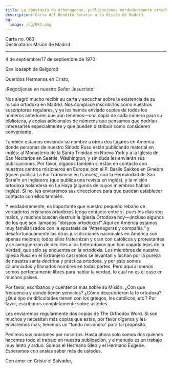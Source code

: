 ```yaml
---
title: La apostasía de Athenagoras, publicaciones verdaderamente ortodoxas
description: Carta del Bendito Serafín a la Misión de Madrid.
og:
  image: /og/063.png
---
```


<div style={{textAlign:'right', fontFamily:'monospace'}}>Carta no. 063</div>
<div style={{textAlign:'left', fontFamily:'monospace'}}>Destinatario: Misión de Madrid</div>

---

4 de septiembre/17 de septiembre de 1970

San Ioasaph de Belgorod

Queridos Hermanos en Cristo,

¡Regocíjense en nuestro Señor Jesucristo!

Nos alegró mucho recibir su carta y escuchar sobre la existencia de su misión ortodoxa en Madrid. Nos complace inscribirlos como nuestros suscriptores regulares, y ya les hemos enviado copias de todos los números anteriores que aún tenemos—una copia de cada número para su biblioteca, y copias adicionales de números que pensamos que podrían interesarles especialmente y que pueden distribuir como consideren conveniente.

También estamos enviando su nombre a otros dos lugares en América donde personas de nuestro Sínodo Ruso están publicando material en inglés: al Monasterio de la Santa Trinidad en Nueva York y a la Iglesia de San Nectarios en Seattle, Washington, y sin duda les enviarán sus publicaciones. Por favor, díganos también si están en contacto con nuestros centros misioneros en Europa: con el P. Basile Sakkos en Ginebra (quien publica La Foi Transmise en francés), con la Hermandad de San Serafín en Inglaterra (que publica una revista en inglés), y la misión ortodoxa holandesa en La Haya (algunos de cuyos miembros hablan inglés). Si no, les enviaremos sus direcciones para que puedan establecer contacto con ellos también.

Y verdaderamente, es importante que nuestro pequeño rebaño de verdaderos cristianos ortodoxos tenga contacto entre sí, pues los días son malos, y muchos buscan destruir la Iglesia Ortodoxa hoy—¡incluso algunos de los que son llamados “obispos ortodoxos!” Aquí en América estamos muy familiarizados con la apostasía de “Athenagoras y compañía,” y desafortunadamente las otras jurisdicciones nacionales en América son apenas mejores; todos ellos fraternizan y oran con católicos y protestantes y se avergüenzan de decirles a los heterodoxos que han vagado lejos de la Verdad, que solo se encuentra en la ortodoxia. Los miembros de nuestra Iglesia Rusa en el Extranjero casi solos se levantan y luchan por la pureza de nuestra santa doctrina y práctica ortodoxa, y por esto somos calumniados y llamados nombres en todas partes. Pero aquí al menos somos perfectamente libres para hablar la verdad, lo cual no es el caso en muchos países.

Por favor, escríbanos y cuéntenos más sobre su Misión. ¿Con qué frecuencia y dónde tienen servicios? ¿Cómo descubrieron la fe ortodoxa? ¿Qué tipo de dificultades tienen con los griegos, los católicos, etc.? Por favor, escríbanos completamente sobre ustedes.

Les enviaremos regularmente dos copias de The Orthodox Word. Si son muchos y necesitan más copias que estas, por favor díganos y les enviaremos más; tenemos un “fondo misionero” para tal propósito.

Pedimos sus oraciones por nosotros. Hasta ahora solo somos dos quienes hacemos todo el trabajo en nuestra publicación, y a menudo es un trabajo muy lento y arduo. Somos el Hermano Gleb y el Hermano Eugene. Esperamos con ansias saber más de ustedes.

Con amor en Cristo el Salvador,